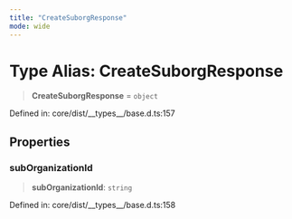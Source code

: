 ```yaml
---
title: "CreateSuborgResponse"
mode: wide
---
```

  
# Type Alias: CreateSuborgResponse

> **CreateSuborgResponse** = `object`

Defined in: core/dist/\_\_types\_\_/base.d.ts:157

## Properties

### subOrganizationId

> **subOrganizationId**: `string`

Defined in: core/dist/\_\_types\_\_/base.d.ts:158
